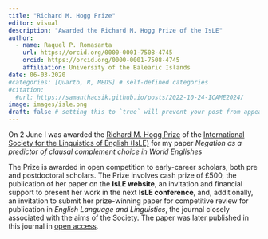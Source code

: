 ```yaml
---
title: "Richard M. Hogg Prize"
editor: visual
description: "Awarded the Richard M. Hogg Prize of the IsLE"
author:
  - name: Raquel P. Romasanta
    url: https://orcid.org/0000-0001-7508-4745
    orcid: https://orcid.org/0000-0001-7508-4745
    affiliation: University of the Balearic Islands
date: 06-03-2020
#categories: [Quarto, R, MEDS] # self-defined categories
#citation: 
  #url: https://samanthacsik.github.io/posts/2022-10-24-ICAME2024/ 
image: images/isle.png
draft: false # setting this to `true` will prevent your post from appearing on your listing page until you're ready!
---
```


On 2 June I was awarded the [Richard M. Hogg Prize](https://www.isle-linguistics.org/activities/richard-m-hogg-prize) of the [International Society for the Linguistics of English (IsLE)](https://www.isle-linguistics.org/) for my paper *Negation as a predictor of clausal complement choice in World Englishes*

The Prize is awarded in open competition to early-career scholars, both pre and postdoctoral scholars. The Prize involves cash prize of £500, the publication of her paper on the **IsLE website**, an invitation and financial support to present her work in the next **IsLE conference**, and, additionally, an invitation to submit her prize-winning paper for competitive review for publication in *English Language and Linguistics*, the journal closely associated with the aims of the Society. The paper was later published in this journal in [open access](https://doi.org/10.1017/S1360674321000241).
